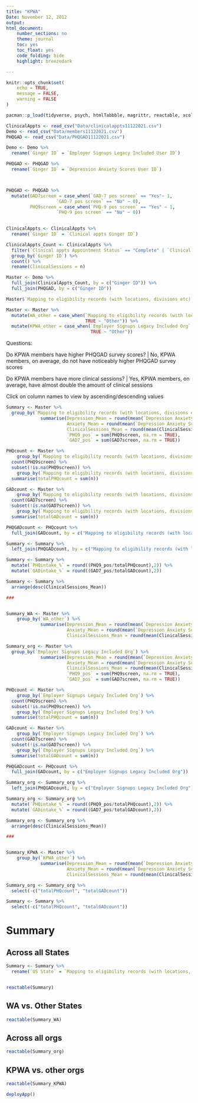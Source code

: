 ```yaml
---
title: "KPWA"
Date: November 12, 2012
output: 
html_document:
    number_sections: no
    theme: journal
    toc: yes
    toc_float: yes
    code_folding: hide
    highlight: breezedark

---
```


```r
knitr::opts_chunk$set(
	echo = TRUE,
	message = FALSE,
	warning = FALSE
)

pacman::p_load(tidyverse, psych, htmlTabbble, magrittr, reactable, xcolor, rsconnect)

ClinicalAppts <- read_csv("Data/clinicalappts11122021.csv")
Demo <- read_csv("Data/members11122021.csv")
PHQGAD <- read_csv("Data/PHQGAD11122021.csv")

Demo <- Demo %>% 
  rename(`Ginger ID` = `Employer Signups Legacy Included User ID`)

PHQGAD <- PHQGAD %>% 
  rename(`Ginger ID` = `Depression Anxiety Scores User ID`)



PHQGAD <- PHQGAD %>% 
  mutate(GAD7screen = case_when(`GAD-7 pos screen` == "Yes"~ 1,
                   `GAD-7 pos screen` == "No" ~ 0),
         PHQ9screen = case_when(`PHQ-9 pos screen` == "Yes" ~ 1,
                   `PHQ-9 pos screen` == "No" ~ 0))
  

ClinicalAppts <- ClinicalAppts %>% 
  rename(`Ginger ID` = `Clinical appts Ginger ID`)

ClinicalAppts_Count <- ClinicalAppts %>% 
  filter(`Clinical appts Appointment Status` == "Complete" | `Clinical appts Appointment Status` == "Confirmed") %>% 
  group_by(`Ginger ID`) %>% 
  count() %>% 
  rename(ClinicalSessions = n)

Master <- Demo %>% 
  full_join(ClinicalAppts_Count, by = c("Ginger ID")) %>% 
  full_join(PHQGAD, by = c("Ginger ID"))

Master$`Mapping to eligibility records (with locations, divisions etc) US State`<- as.factor(Master$`Mapping to eligibility records (with locations, divisions etc) US State`)

Master <- Master %>% 
  mutate(WA_other = case_when(`Mapping to eligibility records (with locations, divisions etc) US State` == "WA" ~ "WA",
                              TRUE ~ "Other")) %>% 
  mutate(KPWA_other = case_when(`Employer Signups Legacy Included Org` == "Kaiser Washington" ~ "KPWA",
                                TRUE ~ "Other"))

```



Questions: 

Do KPWA members have higher PHQGAD survey scores?
| No, KPWA members, on average, do not have noticeably higher PHQGAD survey scores


Do KPWA members have more clinical sessions?
| Yes, KPWA members, on average, have almost double the amount of clinical sessions

Click on column names to view by ascending/descending values

```r
Summary <- Master %>% 
  group_by(`Mapping to eligibility records (with locations, divisions etc) US State`) %>% 
             summarise(Depression_Mean = round(mean(`Depression Anxiety Scores Depression Score`, na.rm = TRUE),2),
                       Anxiety_Mean = round(mean(`Depression Anxiety Scores Anxiety Score`, na.rm = TRUE),2),
                       ClinicalSessions_Mean = round(mean(ClinicalSessions, na.rm = TRUE),2),
                       `PHQ9_pos` = sum(PHQ9screen, na.rm = TRUE),
                       `GAD7_pos` = sum(GAD7screen, na.rm = TRUE)) 

PHQcount <- Master %>% 
    group_by(`Mapping to eligibility records (with locations, divisions etc) US State`) %>%
  count(PHQ9screen) %>% 
  subset(!is.na(PHQ9screen)) %>% 
    group_by(`Mapping to eligibility records (with locations, divisions etc) US State`) %>%
  summarise(totalPHQcount = sum(n))

GADcount <- Master %>% 
    group_by(`Mapping to eligibility records (with locations, divisions etc) US State`) %>%
  count(GAD7screen) %>% 
  subset(!is.na(GAD7screen)) %>% 
    group_by(`Mapping to eligibility records (with locations, divisions etc) US State`) %>%
  summarise(totalGADcount = sum(n))

PHQGADcount <- PHQcount %>% 
  full_join(GADcount, by = c("Mapping to eligibility records (with locations, divisions etc) US State"))

Summary <- Summary %>% 
  left_join(PHQGADcount, by = c("Mapping to eligibility records (with locations, divisions etc) US State"))

Summary <- Summary %>% 
  mutate(`PHQintake_%` = round((PHQ9_pos/totalPHQcount),2)) %>%  
  mutate(`GADintake_%` = round((GAD7_pos/totalGADcount),2))

Summary <- Summary %>% 
  arrange(desc(ClinicalSessions_Mean))

###


Summary_WA <- Master %>% 
    group_by(`WA_other`) %>% 
             summarise(Depression_Mean = round(mean(`Depression Anxiety Scores Depression Score`, na.rm = TRUE),2),
                       Anxiety_Mean = round(mean(`Depression Anxiety Scores Anxiety Score`, na.rm = TRUE),2),
                       ClinicalSessions_Mean = round(mean(ClinicalSessions, na.rm = TRUE),2))

```



```r
Summary_org <- Master %>% 
  group_by(`Employer Signups Legacy Included Org`) %>% 
             summarise(Depression_Mean = round(mean(`Depression Anxiety Scores Depression Score`, na.rm = TRUE),2),
                       Anxiety_Mean = round(mean(`Depression Anxiety Scores Anxiety Score`, na.rm = TRUE),2),
                       ClinicalSessions_Mean = round(mean(ClinicalSessions, na.rm = TRUE),2),
                       `PHQ9_pos` = sum(PHQ9screen, na.rm = TRUE),
                       `GAD7_pos` = sum(GAD7screen, na.rm = TRUE)) 

PHQcount <- Master %>% 
    group_by(`Employer Signups Legacy Included Org`) %>%
  count(PHQ9screen) %>% 
  subset(!is.na(PHQ9screen)) %>% 
    group_by(`Employer Signups Legacy Included Org`) %>%
  summarise(totalPHQcount = sum(n))

GADcount <- Master %>% 
    group_by(`Employer Signups Legacy Included Org`) %>%
  count(GAD7screen) %>% 
  subset(!is.na(GAD7screen)) %>% 
    group_by(`Employer Signups Legacy Included Org`) %>%
  summarise(totalGADcount = sum(n))

PHQGADcount <- PHQcount %>% 
  full_join(GADcount, by = c("Employer Signups Legacy Included Org"))

Summary_org <- Summary_org %>% 
  left_join(PHQGADcount, by = c("Employer Signups Legacy Included Org"))

Summary_org <- Summary_org %>% 
  mutate(`PHQintake_%` = round((PHQ9_pos/totalPHQcount),2)) %>%  
  mutate(`GADintake_%` = round((GAD7_pos/totalGADcount),2))

Summary_org <- Summary_org %>% 
  arrange(desc(ClinicalSessions_Mean))

###


Summary_KPWA <- Master %>% 
    group_by(`KPWA_other`) %>% 
             summarise(Depression_Mean = round(mean(`Depression Anxiety Scores Depression Score`, na.rm = TRUE),2),
                       Anxiety_Mean = round(mean(`Depression Anxiety Scores Anxiety Score`, na.rm = TRUE),2),
                       ClinicalSessions_Mean = round(mean(ClinicalSessions, na.rm = TRUE),2))

Summary_org <- Summary_org %>% 
  select(-c("totalPHQcount", "totalGADcount"))

Summary <- Summary %>% 
  select(-c("totalPHQcount", "totalGADcount"))

```




# Summary {.tabset .tabset-fade}

## Across all States
```r

Summary <- Summary %>% 
  rename(`US State` = `Mapping to eligibility records (with locations, divisions etc) US State`)


reactable(Summary)

```

## WA vs. Other States

```r

reactable(Summary_WA)
```

## Across all orgs

```r
reactable(Summary_org)
```

## KPWA vs. other orgs

```r
reactable(Summary_KPWA)
```

```r
deployApp()
```

